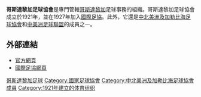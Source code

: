 {{National football association 
| Name                   = 哥斯達黎加足球協會 
| Logo                   = 哥斯大黎加足球協會LOGO.png
| Founded                = 1921年
| FIFA affiliation       = 1927年
| Region                 = [[中北美洲及加勒比海足球協會|CONCACAF]]
| Region affiliation     = 1962年
| Subregion              = [[中美洲足球聯盟|UNCAF]]
| Subregion affiliation  = ?
| President              = Eduardo Li Sánchez
}}

'''哥斯達黎加足球協會'''是專門管轄[[哥斯達黎加|哥斯達黎加]]足球事務的組織。哥斯達黎加足球協會成立於1921年，並在1927年加入[[國際足協|國際足協]]。此外，它還是[[中北美洲及加勒比海足球協會|中北美洲及加勒比海足球協會]]和[[中美洲足球聯盟|中美洲足球聯盟]]的成員之一。

==外部連結==
* [http://www.fedefutbol.com/ 官方網頁]{{Wayback|url=http://www.fedefutbol.com/ |date=20060526054035 }}
* [http://www.fifa.com/associations/association=crc/index.html 國際足協網頁]{{Wayback|url=http://www.fifa.com/associations/association=crc/index.html |date=20190119073617 }}

{{中北美洲及加勒比海足球協會成員}}

[[Category:哥斯達黎加足球|]]
[[Category:國家足球協會|Category:國家足球協會]]
[[Category:中北美洲及加勒比海足球協會成員|Category:中北美洲及加勒比海足球協會成員]]
[[Category:1921年建立的体育组织|Category:1921年建立的体育组织]]